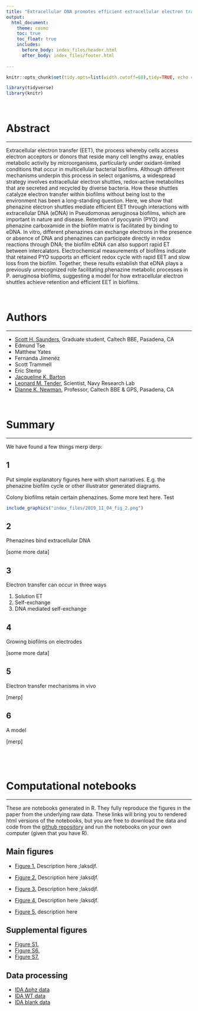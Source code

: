 ```yaml
---
title: "Extracellular DNA promotes efficient extracellular electron transfer by pyocyanin in *Pseudomonas aeruginosa* biofilms."
output: 
  html_document:
    theme: cosmo
    toc: true
    toc_float: true
    includes:
      before_body: index_files/header.html
      after_body: index_files/footer.html
  
---
```


```r
knitr::opts_chunk$set(tidy.opts=list(width.cutoff=60),tidy=TRUE, echo = F, message=FALSE, warning=FALSE, fig.align="center", fig.retina = 2)

library(tidyverse)
library(knitr)
```

<br>

# Abstract

---

Extracellular electron transfer (EET), the process whereby cells access electron acceptors or donors that reside many cell lengths away, enables metabolic activity by microorganisms, particularly under oxidant-limited conditions that occur in multicellular bacterial biofilms. Although different mechanisms underpin this process in select organisms, a widespread strategy involves extracellular electron shuttles, redox-active metabolites that are secreted and recycled by diverse bacteria. How these shuttles catalyze electron transfer within biofilms without being lost to the environment has been a long-standing question. Here, we show that phenazine electron shuttles mediate efficient EET through interactions with extracellular DNA (eDNA) in Pseudomonas aeruginosa biofilms, which are important in nature and disease. Retention of pyocyanin (PYO) and phenazine carboxamide in the biofilm matrix is facilitated by binding to eDNA. In vitro, different phenazines can exchange electrons in the presence or absence of DNA and phenazines can participate directly in redox reactions through DNA; the biofilm eDNA can also support rapid ET between intercalators. Electrochemical measurements of biofilms indicate that retained PYO supports an efficient redox cycle with rapid EET and slow loss from the biofilm. Together, these results establish that eDNA plays a previously unrecognized role facilitating phenazine metabolic processes in P. aeruginosa biofilms, suggesting a model for how extracellular electron shuttles achieve retention and efficient EET in biofilms. 

<br>

# Authors

---

* [Scott H. Saunders](https://scott-saunders.github.io/labwork/), Graduate student, Caltech BBE, Pasadena, CA
* Edmund Tse
* Matthew Yates
* Fernanda Jimenéz
* Scott Trammell
* Eric Stemp
* [Jacqueline K. Barton](http://www.its.caltech.edu/~jkbgrp/)
* [Leonard M. Tender](NRL), Scientist, Navy Research Lab
* [Dianne K. Newman](http://dknweb.caltech.edu/Newman_Lab.html), Professor, Caltech BBE & GPS, Pasadena, CA

<br>

# Summary {.tabset}

----

We have found a few things merp derp:

## 1

Put simple explanatory figures here with short narratives. E.g. the phenazine biofilm cycle or other illustrator generated diagrams.

Colony biofilms retain certain phenazines. Some more text here. Test

```r
include_graphics("index_files/2019_11_04_fig_2.png")
```

## 2

Phenazines bind extracellular DNA

[some more data]

## 3

Electron transfer can occur in three ways

1. Solution ET
2. Self-exchange
3. DNA mediated self-exchange

## 4

Growing biofilms on electrodes

[some more data]

## 5

Electron transfer mechanisms in vivo

[merp]

## 6

A model

[merp]

# {.toc-ignore}
<br>

# Computational notebooks

----

These are notebooks generated in R. They fully reproduce the figures in the paper from the underlying raw data. These links will bring you to rendered html versions of the notebooks, but you are free to download the data and code from the [github repository]() and run the notebooks on your own computer (given that you have R).

## Main figures

* [Figure 1.](https://scott-saunders.github.io/phz_eDNA_2019/code/figures/Fig_1/phz2019_Fig_1_colony_retention.html) Description here ;laksdjf.

* [Figure 2.](https://scott-saunders.github.io/phz_eDNA_2019/code/figures/Fig_2/phz2019_Fig_2_PYO_eDNA.html) Description here ;laksdjf.

* [Figure 3.](https://scott-saunders.github.io/phz_eDNA_2019/code/figures/Fig_3/phz2019_Fig_3_phz_ET_invitro.html) Description here ;laksdjf.

* [Figure 4.](https://scott-saunders.github.io/phz_eDNA_2019/code/figures/Fig_4/phz2019_Fig_4.html) Description here ;laksdjf.

* [Figure 5.](https://scott-saunders.github.io/phz_eDNA_2019/code/figures/Fig_6/phz2019_Fig_6.html) description here


## Supplemental figures
* [Figure S1.](https://scott-saunders.github.io/phz_eDNA_2019/code/figures/supplement/Fig_S1/phz2019_Fig_S1.html)
* [Figure S6.](https://scott-saunders.github.io/phz_eDNA_2019/code/figures/supplement/Fig_S6/phz2019_Fig_S6.html)
* [Figure S7.](https://scott-saunders.github.io/phz_eDNA_2019/code/figures/supplement/Fig_S7/phz2019_Fig_S7.html)

## Data processing

* [IDA ∆phz data](https://scott-saunders.github.io/phz_eDNA_2019/code/processing/IDA_dPHZ/IDA_dPHZ_processing.html)
* [IDA WT data](https://scott-saunders.github.io/phz_eDNA_2019/code/processing/IDA_WT/IDA_WT_processing.html)
* [IDA blank data](https://scott-saunders.github.io/phz_eDNA_2019/code/processing/IDA_blank/IDA_blank_processing.html)

